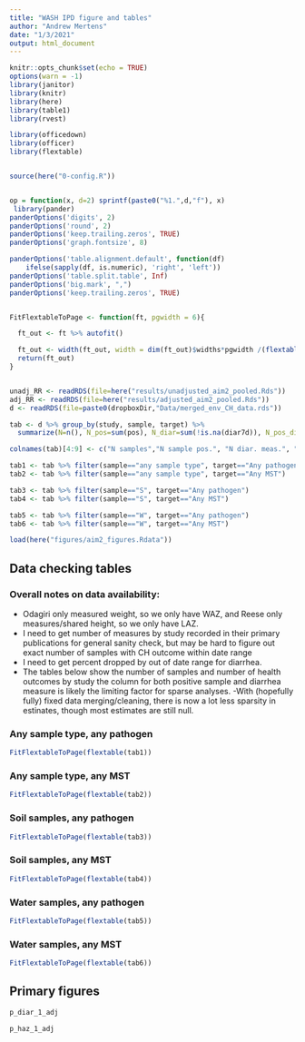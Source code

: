 ```yaml
---
title: "WASH IPD figure and tables"
author: "Andrew Mertens"
date: "1/3/2021"
output: html_document
---
```



```r
knitr::opts_chunk$set(echo = TRUE)
options(warn = -1) 
library(janitor)
library(knitr)
library(here)
library(table1)
library(rvest)

library(officedown)
library(officer)
library(flextable)


source(here("0-config.R"))


op = function(x, d=2) sprintf(paste0("%1.",d,"f"), x) 
 library(pander)
panderOptions('digits', 2)
panderOptions('round', 2)
panderOptions('keep.trailing.zeros', TRUE)
panderOptions('graph.fontsize', 8)

panderOptions('table.alignment.default', function(df)
    ifelse(sapply(df, is.numeric), 'right', 'left'))
panderOptions('table.split.table', Inf)
panderOptions('big.mark', ",")
panderOptions('keep.trailing.zeros', TRUE)


FitFlextableToPage <- function(ft, pgwidth = 6){

  ft_out <- ft %>% autofit()

  ft_out <- width(ft_out, width = dim(ft_out)$widths*pgwidth /(flextable_dim(ft_out)$widths))
  return(ft_out)
}


unadj_RR <- readRDS(file=here("results/unadjusted_aim2_pooled.Rds")) 
adj_RR <- readRDS(file=here("results/adjusted_aim2_pooled.Rds")) 
d <- readRDS(file=paste0(dropboxDir,"Data/merged_env_CH_data.rds"))

tab <- d %>% group_by(study, sample, target) %>%
  summarize(N=n(), N_pos=sum(pos), N_diar=sum(!is.na(diar7d)), N_pos_diar=sum(diar7d==1, na.rm=T), N_pos_env_diar=sum(pos==1 & diar7d==1, na.rm=T), N_haz=sum(!is.na(haz)))

colnames(tab)[4:9] <- c("N samples","N sample pos.", "N diar. meas.", "N diar. pos.","N sample. and diar. pos.", "N haz")

tab1 <- tab %>% filter(sample=="any sample type", target=="Any pathogen")
tab2 <- tab %>% filter(sample=="any sample type", target=="Any MST")

tab3 <- tab %>% filter(sample=="S", target=="Any pathogen")
tab4 <- tab %>% filter(sample=="S", target=="Any MST")

tab5 <- tab %>% filter(sample=="W", target=="Any pathogen")
tab6 <- tab %>% filter(sample=="W", target=="Any MST")

load(here("figures/aim2_figures.Rdata"))

```

## Data checking tables

### Overall notes on data availability:

  - Odagiri only measured weight, so we only have WAZ, and Reese only measures/shared height, so we only have LAZ. 
  - I need to get number of measures by study recorded in their primary publications for general sanity check, but may be hard to figure out exact number of samples with CH outcome within date range
  - I need to get percent dropped by out of date range for diarrhea.
  - The tables below show the number of samples and number of health outcomes by study the column for both positive sample and diarrhea measure is likely the limiting factor for sparse analyses.
  -With (hopefully fully) fixed data merging/cleaning, there is now a lot less sparsity in estinates, though most estimates are still null.

### Any sample type, any pathogen

```r
FitFlextableToPage(flextable(tab1))
```


### Any sample type, any MST

```r
FitFlextableToPage(flextable(tab2))
```

### Soil samples, any pathogen

```r
FitFlextableToPage(flextable(tab3))
```

### Soil samples, any MST

```r
FitFlextableToPage(flextable(tab4))
```

### Water samples, any pathogen

```r
FitFlextableToPage(flextable(tab5))
```

### Water samples, any MST

```r
FitFlextableToPage(flextable(tab6))
```

   






## Primary figures


```r

p_diar_1_adj

```


```r

p_haz_1_adj

```
